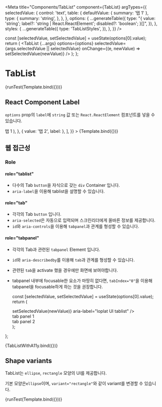 
<Meta
  title="Components/TabList"
  component={TabList}
  argTypes={{
    selectedValue: {
      control: 'text',
      table: {
        defaultValue: { summary: '탭 1' },
        type: {
          summary: 'string',
        },
      },
    },
    options: {
      ...generateTable({
        type: "{ value: 'string'; label?: 'string | React.ReactElement'; disabled?: 'boolean'; }[]",
      }),
    },
    styles: {
      ...generateTable({
        type: 'TabListStyles',
      }),
    },
  }}
/>

  const [selectedValue, setSelectedValue] = useState(options[0].value);
  return (
    <TabList
      {...args}
      options={options}
      selectedValue={args.selectedValue || selectedValue}
      onChange={(e, newValue) => setSelectedValue(newValue)}
    />
  );
};

# TabList

<Canvas>
  <Story
    name="default"
    args={{
      options: [
        { value: 'tab 1', label: '탭 1' },
        { value: '탭 2', disabled: true },
        { value: '탭 3' },
        { value: '탭 4' },
      ],
    }}
  >
    {runTest(Template.bind({}))}
  </Story>
</Canvas>

<ArgsTable story="default" />

## React Component Label

`options` prop의 `label`에 `string` 값 또는 `React.ReactElement` 컴포넌트를 넣을 수 있습니다.

<Canvas withSource="open">
  <Story
    name="label"
    args={{
      options: [
        {
          value: '탭 1',
          label: (
            <Body color={black} my={0}>
              탭 1
            </Body>
          ),
        },
        { value: '탭 2', label: <HeartFill fillColor={danger} aria-label="하트 아이콘" /> },
      ],
    }}
  >
    {Template.bind({})}
  </Story>
</Canvas>

## 웹 접근성

### Role

#### role="tablist"

- 다수의 Tab `button`을 자식으로 갖는 `div` Container 입니다.
- `aria-label`을 이용해 tablist을 설명할 수 있습니다.

#### role="tab"

- 각각의 Tab `button` 입니다.
- `aria-selected`은 자동으로 입력되며 스크린리더에게 올바른 정보를 제공합니다.
- `id`와 `aria-controls`을 이용해 `tabpanel`과 관계를 형성할 수 있습니다.

#### role="tabpanel"

- 각각의 Tab과 관련된 `tabpanel` Element 입니다.
- `id`와 `aria-describedby`를 이용해 `tab`과 관계를 형성할 수 있습니다.
- 관련된 `tab`을 activate 했을 경우에만 화면에 보여야합니다.
- tabpanel 내부에 focusable한 요소가 마땅히 없다면, `tabIndex="0"`을 이용해 tabpanel을 focusable하게 하는 것을 권장합니다.

  const [selectedValue, setSelectedValue] = useState(options[0].value);
  return (
    <div>
      <TabList
        {...args}
        options={options}
        selectedValue={selectedValue}
        onChange={(e, newValue) => setSelectedValue(newValue)}
        aria-label="loplat UI tablist"
      />
      <div
        role="tabpanel"
        id="tabpanel-1"
        aria-describedby="tab-1"
        style={{ display: selectedValue === options[0].value ? 'block' : 'none', padding: 16 }}
        tabIndex={0}
      >
        tab panel 1
      </div>
      <div
        role="tabpanel"
        id="tabpanel-2"
        aria-describedby="tab-2"
        style={{ display: selectedValue === options[1].value ? 'block' : 'none', padding: 16 }}
        tabIndex={0}
      >
        tab panel 2
      </div>
    </div>
  );
};

<Canvas withSource="open">
  <Story
    name="accessibility"
    args={{
      options: [
        { value: '탭 1', id: 'tab-1', 'aria-controls': 'tabpanel-1' },
        { value: '탭 2', id: 'tab-2', 'aria-controls': 'tabpanel-2' },
      ],
    }}
  >
    {TabListWithA11y.bind({})}
  </Story>
</Canvas>

## Shape variants

TabList는 `ellipse`, `rectangle` 모양의 UI를 제공합니다.

기본 모양은`ellipse`이며, `variant="rectangle"`와 같이 variant를 변경할 수 있습니다.

<Canvas>
  <Story
    name="rectangle"
    args={{
      variant: 'rectangle',
      options: [
        { value: 'tab 1', label: '탭 1' },
        { value: '탭 2', disabled: true },
        { value: '탭 3' },
        { value: '탭 4' },
      ],
    }}
  >
    {runTest(Template.bind({}))}
  </Story>
</Canvas>
